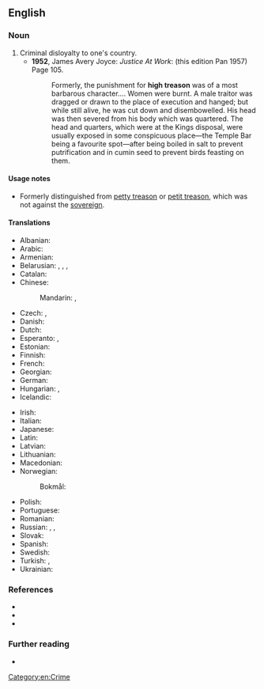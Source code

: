 ==English==

===Noun===
{{en-noun|-}}

# Criminal disloyalty to one's country.
#* '''1952''', James Avery Joyce: ''Justice At Work'': (this edition Pan 1957) Page 105.
#*: Formerly, the punishment for '''high treason''' was of a most barbarous character…. Women were burnt. A male traitor was dragged or drawn to the place of execution and hanged; but while still alive, he was cut down and disembowelled. His head was then severed from his body which was quartered. The head and quarters, which were at the Kings disposal, were usually exposed in some conspicuous place—the Temple Bar being a favourite spot—after being boiled in salt to prevent putrification and in cumin seed to prevent birds feasting on them.

====Usage notes====
* Formerly distinguished from [[petty treason]] or [[petit treason]], which was not against the [[sovereign]].

====Translations====
{{trans-top|Criminal disloyalty to one's country}}
* Albanian: {{t-needed|sq}}
* Arabic: {{t|ar|خِيَانَة عُظْمَى|f|tr=ḵiyāna ʿuẓmā}}
* Armenian: {{t-needed|hy}}
* Belarusian: {{t|be|дзяржаўная здрада|f}}, {{t|be|дзяржздрада|f}}, {{t|be|здрада дзяржаве|f}}, {{t|be|здрада Радзіме|f}}
* Catalan: {{t|ca|alta traïció|f}}
* Chinese:
*: Mandarin: {{t+|cmn|叛國罪|sc=Hani}}, {{t+|cmn|叛国罪|tr=pànguózuì|sc=Hani}}
* Czech: {{t+|cs|velezrada|f}}, {{t|cs|vlastizrada|f}}
* Danish: {{t|da|højforræderi|n}}
* Dutch: {{t+|nl|hoogverraad}}
* Esperanto: {{t|eo|altperfido}}, {{t|eo|ŝtatperfido}}
* Estonian: {{t-needed|et}}
* Finnish: {{t+|fi|maanpetos}}
* French: {{t+|fr|haute trahison|f}}
* Georgian: {{t-needed|ka}}
* German: {{t+|de|Hochverrat|m}}
* Hungarian: {{t|hu|felségárulás}}, {{t+|hu|hazaárulás}}
* Icelandic: {{t+|is|landráð|n-p}}
{{trans-mid}}
* Irish: {{t|ga|ardtréas|m}}
* Italian: {{t|it|alto tradimento}}
* Japanese: {{t|ja|大逆罪|tr=たいぎゃくざい, taigyakuzai|sc=Jpan}}
* Latin: {{t|la|perduellio}}
* Latvian: {{t-needed|lv}}
* Lithuanian: {{t-needed|lt}}
* Macedonian: {{t|mk|велепредавство|n}}
* Norwegian:
*: Bokmål: {{t|nb|høyforræderi|n}}
* Polish: {{t+|pl|zdrada stanu|f}}
* Portuguese: {{t|pt|alta traição|f}}
* Romanian: {{t|ro|înaltă trădare|f}}
* Russian: {{t+|ru|госуда́рственная изме́на|f}}, {{t|ru|изме́на Ро́дине|f}}, {{t+|ru|госизме́на|f}}
* Slovak: {{t-needed|sk}}
* Spanish: {{t|es|alta traición|f}}
* Swedish: {{t|sv|högförräderi|n}}
* Turkish: {{t|tr|devlete ihanet}}, {{t|tr|vatana ihanet}}
* Ukrainian: {{t-needed|uk}}
{{trans-bottom}}

===References===
* {{R:OneLook}}
* {{R:OneLook|treason}}
* {{R:Century 1911|treason}}

===Further reading===
* {{pedia}}

[[Category:en:Crime]]